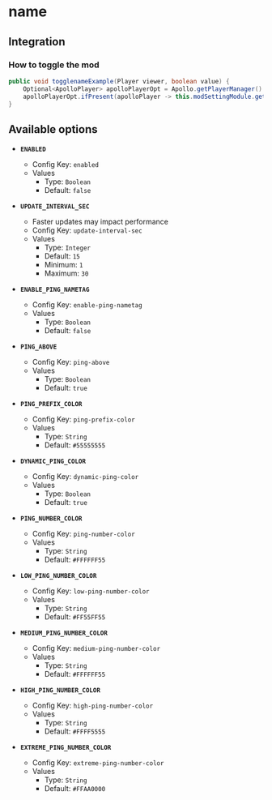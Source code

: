 # name

## Integration

### How to toggle the mod

```java
public void togglenameExample(Player viewer, boolean value) {
    Optional<ApolloPlayer> apolloPlayerOpt = Apollo.getPlayerManager().getPlayer(viewer.getUniqueId());
    apolloPlayerOpt.ifPresent(apolloPlayer -> this.modSettingModule.getOptions().set(apolloPlayer, ModPing.ENABLED, value));
}
```

## Available options

- __`ENABLED`__
    - Config Key: `enabled`
    - Values
        - Type: `Boolean`
        - Default: `false`

- __`UPDATE_INTERVAL_SEC`__
    - Faster updates may impact performance
    - Config Key: `update-interval-sec`
    - Values
        - Type: `Integer`
        - Default: `15`
        - Minimum: `1`
        - Maximum: `30`

- __`ENABLE_PING_NAMETAG`__
    - Config Key: `enable-ping-nametag`
    - Values
        - Type: `Boolean`
        - Default: `false`

- __`PING_ABOVE`__
    - Config Key: `ping-above`
    - Values
        - Type: `Boolean`
        - Default: `true`

- __`PING_PREFIX_COLOR`__
    - Config Key: `ping-prefix-color`
    - Values
        - Type: `String`
        - Default: `#55555555`

- __`DYNAMIC_PING_COLOR`__
    - Config Key: `dynamic-ping-color`
    - Values
        - Type: `Boolean`
        - Default: `true`

- __`PING_NUMBER_COLOR`__
    - Config Key: `ping-number-color`
    - Values
        - Type: `String`
        - Default: `#FFFFFF55`

- __`LOW_PING_NUMBER_COLOR`__
    - Config Key: `low-ping-number-color`
    - Values
        - Type: `String`
        - Default: `#FF55FF55`

- __`MEDIUM_PING_NUMBER_COLOR`__
    - Config Key: `medium-ping-number-color`
    - Values
        - Type: `String`
        - Default: `#FFFFFF55`

- __`HIGH_PING_NUMBER_COLOR`__
    - Config Key: `high-ping-number-color`
    - Values
        - Type: `String`
        - Default: `#FFFF5555`

- __`EXTREME_PING_NUMBER_COLOR`__
    - Config Key: `extreme-ping-number-color`
    - Values
        - Type: `String`
        - Default: `#FFAA0000`

